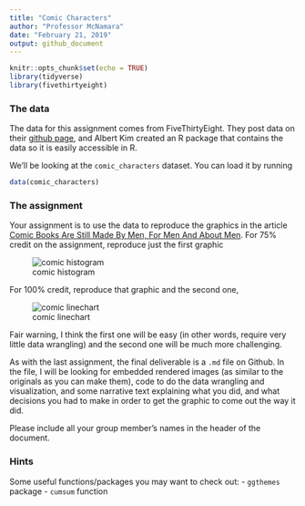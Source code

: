 ```yaml
---
title: "Comic Characters"
author: "Professor McNamara"
date: "February 21, 2019"
output: github_document
---
```


```r
knitr::opts_chunk$set(echo = TRUE)
library(tidyverse)
library(fivethirtyeight)
```


### The data

The data for this assignment comes from FiveThirtyEight. They post data on their 
[github page](https://github.com/fivethirtyeight/data/), and Albert Kim created 
an R package that contains the data so it is easily accessible in R. 

We'll be looking at the `comic_characters` dataset. You can load it by running 

```r
data(comic_characters)
```

### The assignment

Your assignment is to use the data to reproduce the graphics in the article 
[Comic Books Are Still Made By Men, For Men And About Men](https://fivethirtyeight.com/features/women-in-comic-books/). For 75% credit 
on the assignment, reproduce just the first graphic 

![comic histogram](img/hickey-feature-comics-11.png)

For 100% credit, reproduce that graphic and the second one,

![comic linechart](img/hickey-feature-comics-2.png)

Fair warning, I think the first one will be easy (in other words, require very little data wrangling) and the second one will be much more challenging. 

As with the last assignment, the final deliverable is a `.md` file on Github. 
In the file, I will be looking for embedded rendered images (as similar to the 
originals as you can make them), code to do the data wrangling and visualization, 
and some narrative text explaining what you did, and what decisions you had to make
in order to get the graphic to come out the way it did. 

Please include all your group member's names in the header of the document. 

### Hints

Some useful functions/packages you may want to check out:
- `ggthemes` package
- `cumsum` function
